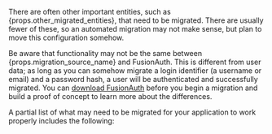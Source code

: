 
There are often other important entities, such as {props.other_migrated_entities}, that need to be migrated. There are usually fewer of these, so an automated migration may not make sense, but plan to move this configuration somehow.

Be aware that functionality may not be the same between {props.migration_source_name} and FusionAuth. This is different from user data; as long as you can somehow migrate a login identifier (a username or email) and a password hash, a user will be authenticated and successfully migrated. You can [download FusionAuth](/download/) before you begin a migration and build a proof of concept to learn more about the differences. 

A partial list of what may need to be migrated for your application to work properly includes the following:

